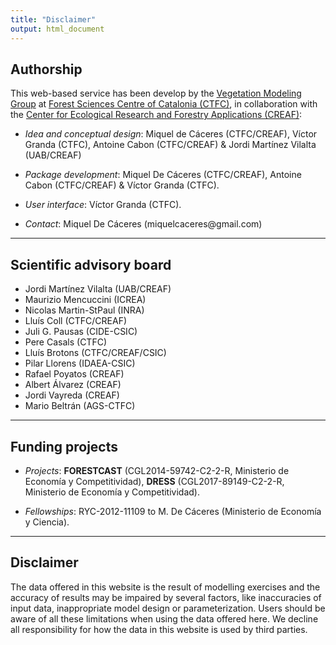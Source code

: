 ```yaml
---
title: "Disclaimer"
output: html_document
---
```


## Authorship

This web-based service has been develop by the [Vegetation Modeling Group](http://vegmod.ctfc.cat/)
at [Forest Sciences Centre of Catalonia (CTFC)](http://www.ctfc.cat),
in collaboration with the
[Center for Ecological Research and Forestry Applications (CREAF)](http://www.creaf.cat/):

  + *Idea and conceptual design*: Miquel de Cáceres (CTFC/CREAF), Víctor Granda (CTFC), Antoine Cabon (CTFC/CREAF) & Jordi Martínez Vilalta (UAB/CREAF)
  
  + *Package development*: Miquel De Cáceres (CTFC/CREAF), Antoine Cabon (CTFC/CREAF) & Víctor Granda (CTFC).
  
  + *User interface*: Víctor Granda (CTFC).
  
  + *Contact*: Miquel De Cáceres (miquelcaceres@gmail.com)

---

## Scientific advisory board

+ Jordi Martínez Vilalta (UAB/CREAF)
+ Maurizio Mencuccini (ICREA)
+ Nicolas Martin-StPaul (INRA)
+ Lluís Coll (CTFC/CREAF)
+ Juli G. Pausas (CIDE-CSIC)
+ Pere Casals (CTFC)
+ Lluís Brotons (CTFC/CREAF/CSIC)
+ Pilar Llorens (IDAEA-CSIC)
+ Rafael Poyatos (CREAF)
+ Albert Álvarez (CREAF)
+ Jordi Vayreda (CREAF)
+ Mario Beltrán (AGS-CTFC)

---

## Funding projects

  + *Projects*: **FORESTCAST** (CGL2014-59742-C2-2-R,
    Ministerio de Economía y Competitividad), **DRESS** (CGL2017-89149-C2-2-R, Ministerio de Economía y Competitividad).

  + *Fellowships*: RYC-2012-11109 to M. De Cáceres (Ministerio de Economía y
    Ciencia).

---

## Disclaimer

The data offered in this website is the result of modelling exercises and the
accuracy of results may be impaired by several factors, like inaccuracies of
input data, inappropriate model design or parameterization. Users should be aware
of all these limitations when using the data offered here. We decline all
responsibility for how the data in this website is used by third parties.

